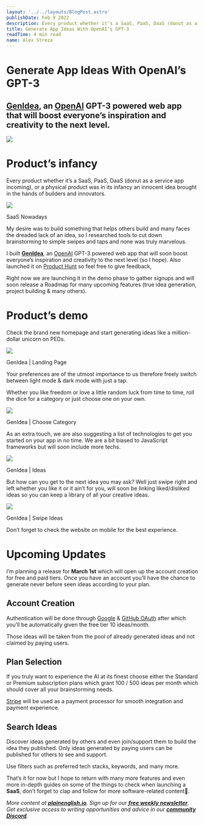 ```yaml
---
layout: '../../layouts/BlogPost.astro'
publishDate: Feb 9 2022
description: Every product whether it’s a SaaS, PaaS, DaaS (donut as a service app incoming), or a physical product was in its infancy an innocent idea brought in the hands of builders and innovators. My desire…
title: Generate App Ideas With OpenAI’s GPT-3
readTime: 4 min read
name: Alex Streza
---
```


# Generate App Ideas With OpenAI’s GPT-3

## [**GenIdea**](https://www.producthunt.com/posts/genidea), an [OpenAI](https://openai.com/) GPT-3 powered web app that will boost everyone’s inspiration and creativity to the next level.

![](https://miro.medium.com/max/1400/1*TFqK3yknT168sj0LfWLX8g.png)

# Product’s infancy

Every product whether it’s a SaaS, PaaS, DaaS (donut as a service app incoming), or a physical product was in its infancy an innocent idea brought in the hands of builders and innovators.

![](https://miro.medium.com/max/1400/0*HFR0faos1koLARdu.jpg)

SaaS Nowadays

My desire was to build something that helps others build and many faces the dreaded lack of an idea, so I researched tools to cut down brainstorming to simple swipes and taps and none was truly marvelous.

I built [**GenIdea**](https://www.producthunt.com/posts/genidea), an [OpenAI](https://openai.com/) GPT-3 powered web app that will soon boost everyone’s inspiration and creativity to the next level (so I hope). Also launched it on [Product Hunt](https://www.producthunt.com/posts/genidea) so feel free to give feedback,

Right now we are launching it in the demo phase to gather signups and will soon release a Roadmap for many upcoming features (true idea generation, project building & many others).

# Product’s demo

Check the brand new homepage and start generating ideas like a million-dollar unicorn on PEDs.

![](https://miro.medium.com/max/1400/1*N0yby2ykI3JV3h34oDe-XQ.png)

GenIdea | Landing Page

Your preferences are of the utmost importance to us therefore freely switch between light mode & dark mode with just a tap.

Whether you like freedom or love a little random luck from time to time, roll the dice for a category or just choose one on your own.

![](https://miro.medium.com/max/1400/1*lk1r8QioIFqofLtwjgYFiw.png)

GenIdea | Choose Category

As an extra touch, we are also suggesting a list of technologies to get you started on your app in no time. We are a bit biased to JavaScript frameworks but will soon include more techs.

![](https://miro.medium.com/max/1400/1*OfE27To-Jk6V9S5DcxXBcw.png)

GenIdea | Ideas

But how can you get to the next idea you may ask? Well just swipe right and left whether you like it or it ain’t for you, will soon be linking liked/disliked ideas so you can keep a library of all your creative ideas.

![](https://miro.medium.com/max/1400/1*WaMyBYBtrQq0GSsQ8mFsOA.png)

GenIdea | Swipe Ideas

Don’t forget to check the website on mobile for the best experience.

# Upcoming Updates

I’m planning a release for **March 1st** which will open up the account creation for free and paid tiers. Once you have an account you’ll have the chance to generate never before seen ideas according to your plan.

## Account Creation

Authentication will be done through [Google](https://developers.google.com/identity/protocols/oauth2) & [GitHub OAuth](https://docs.github.com/en/developers/apps/building-oauth-apps/authorizing-oauth-apps) after which you’ll be automatically given the free tier 10 ideas/month.

Those ideas will be taken from the pool of already generated ideas and not claimed by paying users.

## Plan Selection

If you truly want to experience the AI at its finest choose either the Standard or Premium subscription plans which grant 100 / 500 ideas per month which should cover all your brainstorming needs.

[Stripe](https://stripe.com/) will be used as a payment processor for smooth integration and payment experience.

## Search Ideas

Discover ideas generated by others and even join/support them to build the idea they published. Only ideas generated by paying users can be published for others to see and support.

Use filters such as preferred tech stacks, keywords, and many more.

That’s it for now but I hope to return with many more features and even more in-depth guides on some of the things to check when launching a **SaaS**, don’t forget to clap and follow for more software-related content🚀.

_More content at_ [**_plainenglish.io_**](http://plainenglish.io/)_. Sign up for our_ [**_free weekly newsletter_**](http://newsletter.plainenglish.io/)_. Get exclusive access to writing opportunities and advice in our_ [**_community Discord_**](https://discord.gg/GtDtUAvyhW)_._
